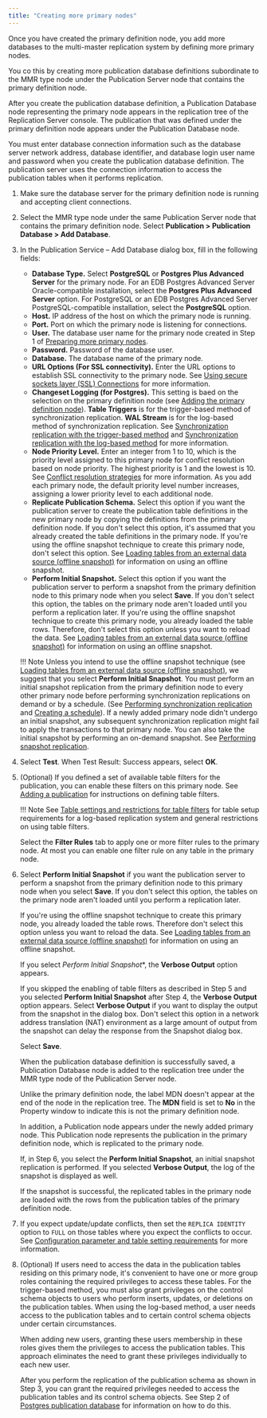 ```yaml
---
title: "Creating more primary nodes"
---
```


<div id="creating_primary_nodes" class="registered_link"></div>

Once you have created the primary definition node, you add more databases to the multi-master replication system by defining more primary nodes.

You co this by creating more publication database definitions subordinate to the MMR type node under the Publication Server node that contains the primary definition node.

After you create the publication database definition, a Publication Database node representing the primary node appears in the replication tree of the Replication Server console. The publication that was defined under the primary definition node appears under the Publication Database node.

You must enter database connection information such as the database server network address, database identifier, and database login user name and password when you create the publication database definition. The publication server uses the connection information to access the publication tables when it performs replication.

1. Make sure the database server for the primary definition node is running and accepting client connections.

1. Select the MMR type node under the same Publication Server node that contains the primary definition node. Select **Publication > Publication Database > Add Database**. 

1. In the Publication Service – Add Database dialog box, fill in the following fields:

   -   **Database Type.** Select **PostgreSQL** or **Postgres Plus Advanced Server** for the primary node. For an EDB Postgres Advanced Server Oracle-compatible installation, select the **Postgres Plus Advanced Server** option. For PostgreSQL or an EDB Postgres Advanced Server PostgreSQL-compatible installation, select the **PostgreSQL** option.
   -   **Host.** IP address of the host on which the primary node is running.
   -   **Port.** Port on which the primary node is listening for connections.
   -   **User.** The database user name for the primary node created in Step 1 of [Preparing more primary nodes](01_pre_steps/#prepare_add_pdn).
   -   **Password.** Password of the database user.
   -   **Database.** The database name of the primary node.
   -   **URL Options (For SSL connectivity).** Enter the URL options to establish SSL connectivity to the primary node. See [Using secure sockets layer (SSL) Connections](../07_common_operations/11_using_ssl_connections/#using_ssl_connections) for more information.
   -   **Changeset Logging (for Postgres).** This setting is baed on the selection on the primary definition node (see [Adding the primary definition node](02_creating_publication_mmr/#adding_pdn)). **Table Triggers** is for the trigger-based method of synchronization replication. **WAL Stream** is for the log-based method of synchronization replication. See [Synchronization replication with the trigger-based method](../02_overview/02_replication_concepts_and_definitions/09_sync_replication_trigger_based/#sync_replication_trigger_based) and [Synchronization replication with the log-based method](../02_overview/02_replication_concepts_and_definitions/10_sync_replication_log_based/#sync_replication_log_based) for more information.
   -   **Node Priority Level.** Enter an integer from 1 to 10, which is the priority level assigned to this primary node for conflict resolution based on node priority. The highest priority is 1 and the lowest is 10. See [Conflict resolution strategies](06_conflict_resolution/04_conflict_resolution_strategies/#conflict_resolution_strategies) for more information. As you add each primary node, the default priority level number increases, assigning a lower priority level to each additional node.
   -   **Replicate Publication Schema.** Select this option if you want the publication server to create the publication table definitions in the new primary node by copying the definitions from the primary definition node. If you don't select this option, it's assumed that you already created the table definitions in the primary node. If you're using the offline snapshot technique to create this primary node, don't select this option. See [Loading tables from an external data source (offline snapshot)](../07_common_operations/09_offline_snapshot/#offline_snapshot) for information on using an offline snapshot.
   -   **Perform Initial Snapshot.** Select this option if you want the publication server to perform a snapshot from the primary definition node to this primary node when you select **Save**. If you don't select this option, the tables on the primary node aren't loaded until you perform a replication later. If you're using the offline snapshot technique to create this primary node, you  already loaded the table rows. Therefore, don't select this option unless you want to reload the data. See [Loading tables from an external data source (offline snapshot)](../07_common_operations/09_offline_snapshot/#offline_snapshot) for information on using an offline snapshot.

   !!! Note
       Unless you intend to use the offline snapshot technique (see [Loading tables from an external data source (offline snapshot)](../07_common_operations/09_offline_snapshot/#offline_snapshot), we suggest that you select **Perform Initial Snapshot**. You must perform an initial snapshot replication from the primary definition node to every other primary node before performing synchronization replications on demand or by a schedule. (See [Performing synchronization replication](05_on_demand_replication_mmr/#perform_synchronization_replication_mmr) and [Creating a schedule](../07_common_operations/02_creating_schedule/#creating_schedule)). If a newly added primary node didn't undergo an initial snapshot, any subsequent synchronization replication might fail to apply the transactions to that primary node. You can also take the initial snapshot by performing an on-demand snapshot. See [Performing snapshot replication](05_on_demand_replication_mmr/#perform_snapshot_replication_mmr).

1. Select **Test**. When Test Result: Success appears, select **OK**.

1. (Optional) If you defined a set of available table filters for the publication, you can enable these filters on this primary node. See [Adding a publication](02_creating_publication_mmr/#add_pub_mmr) for instructions on defining table filters.

   !!! Note
       See [Table settings and restrictions for table filters](../02_overview/02_replication_concepts_and_definitions/13_table_filters/#table_settings_and_restrictions_for_table_filters) for table setup requirements for a log-based replication system and general restrictions on using table filters.

   Select the **Filter Rules** tab to apply one or more filter rules to the primary node. At most you can enable one filter rule on any table in the primary node.

1. Select **Perform Initial Snapshot** if you want the publication server to perform a snapshot from the primary definition node to this primary node when you select **Save**. If you don't select this option, the tables on the primary node aren't loaded until you perform a replication later.

   If you're using the offline snapshot technique to create this primary node, you already loaded the table rows. Therefore don't select this option unless you want to reload the data. See [Loading tables from an external data source (offline snapshot)](../07_common_operations/09_offline_snapshot/#offline_snapshot) for information on using an offline snapshot.

   If you select *Perform Initial Snapshot**, the **Verbose Output** option appears.

   If you skipped the enabling of table filters as described in Step 5 and you selected **Perform Initial Snapshot** after Step 4, the **Verbose Output** option appears. Select **Verbose Output** if you want to display the output from the snapshot in the dialog box. Don't select this option in a network address translation (NAT) environment as a large amount of output from the snapshot can delay the response from the Snapshot dialog box.

   Select **Save**.

   When the publication database definition is successfully saved, a Publication Database node is added to the replication tree under the MMR type node of the Publication Server node.

   Unlike the primary definition node, the label MDN doesn't appear at the end of the node in the replication tree. The **MDN** field is set to **No** in the Property window to indicate this is not the primary definition node.

   In addition, a Publication node appears under the newly added primary node. This Publication node represents the publication in the primary definition node, which is replicated to the primary node.

   If, in Step 6, you select the **Perform Initial Snapshot**, an initial snapshot replication is performed. If you selected **Verbose Output**, the log of the snapshot is displayed as well.

   If the snapshot is successful, the replicated tables in the primary node are loaded with the rows from the publication tables of the primary definition node.

1. If you expect update/update conflicts, then set the `REPLICA IDENTITY` option to `FULL` on those tables where you expect the conflicts to occur. See [Configuration parameter and table setting requirements](06_conflict_resolution/01_configuration_para_andtable_setting/#configuration_para_and_table_setting) for more information.

1. (Optional) If users need to access the data in the publication tables residing on this primary node, it's convenient to have one or more group roles containing the required privileges to access these tables. For the trigger-based method, you must also grant privileges on the control schema objects to users who perform inserts, updates, or deletions on the publication tables. When using the log-based method, a user needs access to the publication tables and to certain control schema objects under certain circumstances.

   When adding new users, granting these users membership in these roles gives them the privileges to access the publication tables. This approach eliminates the need to grant these privileges individually to each new user.

   After you perform the replication of the publication schema as shown in Step 3, you can grant the required privileges needed to access the publication tables and its control schema objects. See Step 2 of [Postgres publication database](../05_smr_operation/01_prerequisites/04_preparing_pub_database/#postgres_pub_db) for information on how to do this.

